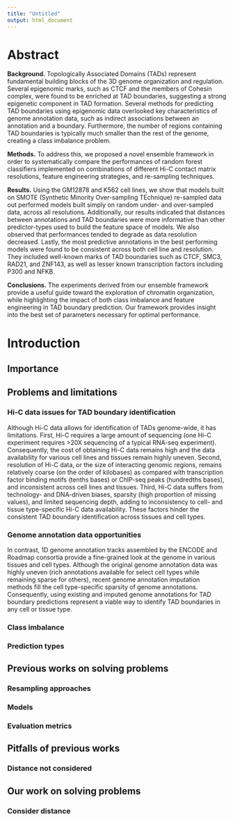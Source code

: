 ```yaml
---
title: "Untitled"
output: html_document
---
```


# Abstract

**Background.** Topologically Associated Domains (TADs) represent fundamental building blocks of the 3D genome organization and regulation. Several epigenomic marks, such as CTCF and the members of Cohesin complex, were found to be enriched at TAD boundaries, suggesting a strong epigenetic component in TAD formation. Several methods for predicting TAD boundaries using epigenomic data overlooked key characteristics of genome annotation data, such as indirect associations between an annotation and a boundary. Furthermore, the number of regions containing TAD boundaries is typically much smaller than the rest of the genome, creating a class imbalance problem. 




**Methods.** To address this, we proposed a novel ensemble framework in order to systematically compare the performances of random forest classifiers implemented on combinations of different Hi-C contact matrix resolutions, feature engineering strategies, and re-sampling techniques.

**Results.** Using the GM12878 and K562 cell lines, we show that models built on SMOTE (Synthetic Minority Over-sampling TEchnique) re-sampled data out performed models built simply on random under- and over-sampled data, across all resolutions. Additionally, our results indicated that distances between annotations and TAD boundaries were more informative than other predictor-types used to build the feature space of models. We also observed that performances tended to degrade as data resolution decreased. Lastly, the most predictive annotations in the best performing models were found to be consistent across both cell line and resolution. They included well-known marks of TAD boundaries such as CTCF, SMC3, RAD21, and ZNF143, as well as lesser known transcription factors including P300 and NFKB. 

**Conclusions.** The experiments derived from our ensemble framework provide a useful guide toward the exploration of chromatin organization, while highlighting the impact of both class imbalance and feature engineering in TAD boundary prediction. Our framework provides insight into the best set of parameters necessary for optimal performance.

# Introduction

## Importance

## Problems and limitations

### Hi-C data issues for TAD boundary identification

Although Hi-C data allows for identification of TADs genome-wide, it has limitations. First, Hi-C requires a large amount of sequencing (one Hi-C experiment requires >20X sequencing of a typical RNA-seq experiment). Consequently, the cost of obtaining Hi-C data remains high and the data availability for various cell lines and tissues remain highly uneven. Second, resolution of Hi-C data, or the size of interacting genomic regions, remains relatively coarse (on the order of kilobases) as compared with transcription factor binding motifs (tenths bases) or ChIP-seq peaks (hundredths bases), and inconsistent across cell lines and tissues. Third, Hi-C data suffers from technology- and DNA-driven biases, sparsity (high proportion of missing values), and limited sequencing depth, adding to inconsistency to cell- and tissue type-specific Hi-C data availability. These factors hinder the consistent TAD boundary identification across tissues and cell types.

### Genome annotation data opportunities

In contrast, 1D genome annotation tracks assembled by the ENCODE and Roadmap consortia provide a fine-grained look at the genome in various tissues and cell types. Although the original genome annotation data was highly uneven (rich annotations available for select cell types while remaining sparse for others), recent genome annotation imputation methods fill the cell type-specific sparsity of genome annotations. Consequently, using existing and imputed genome annotations for TAD boundary predictions represent a viable way to identify TAD boundaries in any cell or tissue type.

### Class imbalance

### Prediction types


## Previous works on solving problems

### Resampling approaches

### Models

### Evaluation metrics


## Pitfalls of previous works

### Distance not considered


## Our work on solving problems

### Consider distance